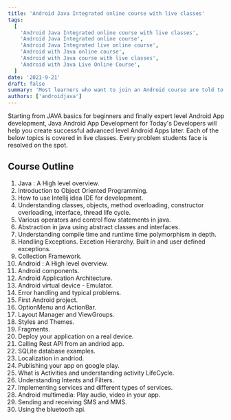 ```yaml
---
title: 'Android Java Integrated online course with live classes'
tags:
  [
    'Android Java Integrated online course with live classes',
    'Android Java Integrated online course',
    'Android Java Integrated live online course',
    'Android with Java online course',
    'Android with Java course with live classes',
    'Android with Java Live Online Course',
  ]
date: '2021-9-21'
draft: false
summary: 'Most learners who want to join an Android course are told to first go learn Java. However, not with this online course. From basics of JAVA to Android App Development, this course covers it all.'
authors: ['androidjava']
---
```


Starting from JAVA basics for beginners and finally expert level Android App development, Java Android App Development for Today's Developers will help you create successful advanced level Android Apps later.
Each of the below topics is covered in live classes. Every problem students face is resolved on the spot.

## Course Outline

1. Java : A High level overview.
2. Introduction to Object Oriented Programming.
3. How to use Intellij idea IDE for development.
4. Understanding classes, objects, method overloading, constructor overloading, interface, thread life cycle.
5. Various operators and control flow statements in java.
6. Abstraction in java using abstract classes and interfaces.
7. Understanding compile time and runtime time polymorphism in depth.
8. Handling Exceptions. Excetion Hierarchy. Built in and user defined exceptions.
9. Collection Framework.
10. Android : A High level overview.
11. Android components.
12. Android Application Architecture.
13. Android virtual device - Emulator.
14. Error handling and typical problems.
15. First Android project.
16. OptionMenu and ActionBar.
17. Layout Manager and ViewGroups.
18. Styles and Themes.
19. Fragments.
20. Deploy your application on a real device.
21. Calling Rest API from an andriod app.
22. SQLite database examples.
23. Localization in andriod.
24. Publishing your app on google play.
25. What is Activities and understanding activity LifeCycle.
26. Understanding Intents and Filters.
27. Implementing services and different types of services.
28. Android multimedia: Play audio, video in your app.
29. Sending and receiving SMS and MMS.
30. Using the bluetooth api.
